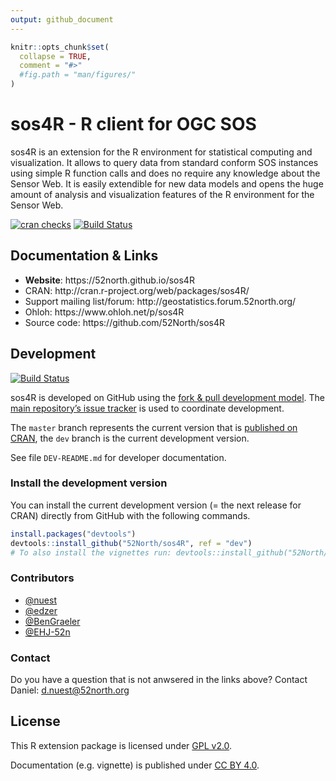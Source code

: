 ```yaml
---
output: github_document
---
```


<!-- README.md is generated from README.Rmd. Please edit that file -->

```r
knitr::opts_chunk$set(
  collapse = TRUE,
  comment = "#>"
  #fig.path = "man/figures/"
)
```

# sos4R - R client for OGC SOS

sos4R is an extension for the R environment for statistical computing and visualization. It allows to query data from standard conform SOS instances using simple R function calls and does no require any knowledge about the Sensor Web. It is easily extendible for new data models and opens the huge amount of analysis and visualization features of the R environment for the Sensor Web.

[![cran checks](https://cranchecks.info/badges/summary/sos4R)](https://cran.r-project.org/web/checks/check_results_sos4R.html) [![Build Status](https://travis-ci.org/52North/sos4R.png)](https://travis-ci.org/52North/sos4R)

## Documentation & Links

- **Website**: https://52north.github.io/sos4R
- CRAN: http://cran.r-project.org/web/packages/sos4R/
- Support mailing list/forum: http://geostatistics.forum.52north.org/
- Ohloh: https://www.ohloh.net/p/sos4R
- Source code: https://github.com/52North/sos4R

## Development

[![Build Status](https://travis-ci.org/52North/sos4R.png?branch=dev)](https://travis-ci.org/52North/sos4R)

sos4R is developed on GitHub using the [fork & pull development model](https://help.github.com/articles/using-pull-requests/#fork--pull).
The [main repository's issue tracker](https://github.com/52North/sos4R/issues) is used to coordinate development.

The `master` branch represents the current version that is [published on CRAN](http://cran.r-project.org/package=sos4R), the `dev` branch is the current development version.

See file `DEV-README.md` for developer documentation.

### Install the development version

You can install the current development version (= the next release for CRAN) directly from GitHub with the following commands.

```r
install.packages("devtools")
devtools::install_github("52North/sos4R", ref = "dev")
# To also install the vignettes run: devtools::install_github("52North/sos4R", build_vignettes = TRUE)
```

### Contributors

- [@nuest](https://github.com/nuest)
- [@edzer](https://github.com/edzer)
- [@BenGraeler](https://github.com/BenGraeler)
- [@EHJ-52n](https://github.com/EHJ-52n)

### Contact

Do you have a question that is not anwsered in the links above? Contact Daniel: [d.nuest@52north.org](d.nuest@52north.org)

## License

This R extension package is licensed under [GPL v2.0](https://tldrlegal.com/license/gnu-general-public-license-v2).

Documentation (e.g. vignette) is published under [CC BY 4.0](http://creativecommons.org/licenses/by/4.0/).
